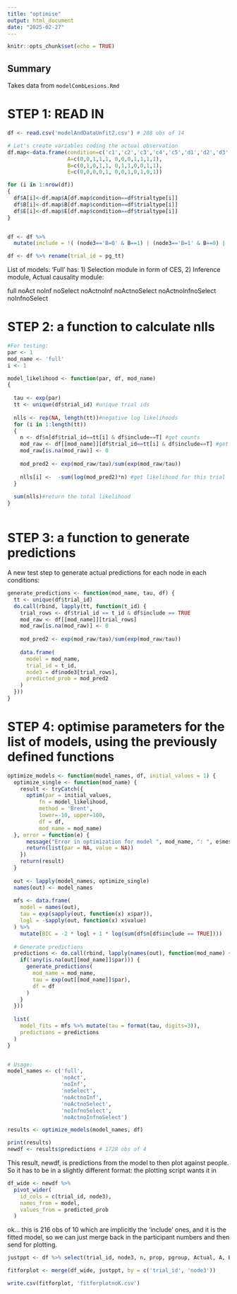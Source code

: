 ```yaml
---
title: "optimise"
output: html_document
date: "2025-02-27"
---
```


```r
knitr::opts_chunk$set(echo = TRUE)
```

## Summary

Takes data from `modelCombLesions.Rmd`


# STEP 1: READ IN 

```r

df <- read.csv('modelAndDataUnfit2.csv') # 288 obs of 14

# Let's create variables coding the actual observation
df.map<-data.frame(condition=c('c1','c2','c3','c4','c5','d1','d2','d3','d4','d5','d6','d7'),
                   A=c(0,0,1,1,1, 0,0,0,1,1,1,1),
                   B=c(0,1,0,1,1, 0,1,1,0,0,1,1),
                   E=c(0,0,0,0,1, 0,0,1,0,1,0,1))

for (i in 1:nrow(df))
{
  df$A[i]<-df.map$A[df.map$condition==df$trialtype[i]]
  df$B[i]<-df.map$B[df.map$condition==df$trialtype[i]]
  df$E[i]<-df.map$E[df.map$condition==df$trialtype[i]]
}


df <- df %>% 
  mutate(include = !( (node3=='B=0' & B==1) | (node3=='B=1' & B==0) | (node3=='A=0' & A==1) | (node3=='A=1' & A==0)))

df <- df %>% rename(trial_id = pg_tt)

```

List of models: 'Full' has: 1) Selection module in form of CES, 2) Inference module, Actual causality module:

full
noAct
noInf
noSelect
noActnoInf
noActnoSelect
noActnoInfnoSelect
noInfnoSelect


# STEP 2: a function to calculate nlls

```r
#For testing:
par <- 1
mod_name <- 'full'
i <- 1

model_likelihood <- function(par, df, mod_name)
{
  
  tau <- exp(par) 
  tt <- unique(df$trial_id) #unique trial ids
  
  nlls <- rep(NA, length(tt))#negative log likelihoods
  for (i in 1:length(tt))
  {
    n <- df$n[df$trial_id==tt[i] & df$include==T] #get counts
    mod_raw <- df[[mod_name]][df$trial_id==tt[i] & df$include==T] #get model predictions
    mod_raw[is.na(mod_raw)] <- 0 
    
    mod_pred2 <- exp(mod_raw/tau)/sum(exp(mod_raw/tau)) 
    
    nlls[i] <-  -sum(log(mod_pred2)*n) #get likelihood for this trial
  }
  
  sum(nlls)#return the total likelihood
}



```

# STEP 3: a function to generate predictions

A new test step to generate actual predictions for each node in each conditions:

```r
generate_predictions <- function(mod_name, tau, df) {
  tt <- unique(df$trial_id)
  do.call(rbind, lapply(tt, function(t_id) {
    trial_rows <- df$trial_id == t_id & df$include == TRUE
    mod_raw <- df[[mod_name]][trial_rows]
    mod_raw[is.na(mod_raw)] <- 0
    
    mod_pred2 <- exp(mod_raw/tau)/sum(exp(mod_raw/tau))
    
    data.frame(
      model = mod_name,
      trial_id = t_id,
      node3 = df$node3[trial_rows],
      predicted_prob = mod_pred2
    )
  }))
}


```


# STEP 4: optimise parameters for the list of models, using the previously defined functions

```r

optimize_models <- function(model_names, df, initial_values = 1) { 
  optimize_single <- function(mod_name) {
    result <- tryCatch({
      optim(par = initial_values, 
          fn = model_likelihood, 
          method = 'Brent', 
          lower=-10, upper=100,
          df = df, 
          mod_name = mod_name)
  }, error = function(e) {
      message("Error in optimization for model ", mod_name, ": ", e$message)
      return(list(par = NA, value = NA))
    })
    return(result)
  }
  
  out <- lapply(model_names, optimize_single)
  names(out) <- model_names
  
  mfs <- data.frame(
    model = names(out),
    tau = exp(sapply(out, function(x) x$par)),
    logl = -sapply(out, function(x) x$value)
  ) %>%
    mutate(BIC = -2 * logl + 1 * log(sum(df$n[df$include == TRUE]))) 
  
  # Generate predictions 
  predictions <- do.call(rbind, lapply(names(out), function(mod_name) {
    if(!any(is.na(out[[mod_name]]$par))) {
      generate_predictions(
        mod_name = mod_name,
        tau = exp(out[[mod_name]]$par),
        df = df
      )
    }
  }))
  
  list(
    model_fits = mfs %>% mutate(tau = format(tau, digits=3)),
    predictions = predictions
  )
}


# Usage:
model_names <- c('full', 
                 'noAct', 
                 'noInf', 
                 'noSelect', 
                 'noActnoInf', 
                 'noActnoSelect', 
                 'noInfnoSelect', 
                 'noActnoInfnoSelect')  

results <- optimize_models(model_names, df)

print(results)
newdf <- results$predictions # 1728 obs of 4
```


This result, newdf, is predictions from the model to then plot against people. So it has to be in a slightly different format: the plotting script wants it in 

```r
df_wide <- newdf %>%
  pivot_wider(
    id_cols = c(trial_id, node3),
    names_from = model,
    values_from = predicted_prob
  )

```

ok... this is 216 obs of 10 which are implicitly the 'include' ones, and it is the fitted model, so we can just merge back in the participant numbers and then send for plotting.


```r
justppt <- df %>% select(trial_id, node3, n, prop, pgroup, Actual, A, B, E, include)

fitforplot <- merge(df_wide, justppt, by = c('trial_id', 'node3'))
```

```r
write.csv(fitforplot, 'fitforplotnoK.csv')  
```
